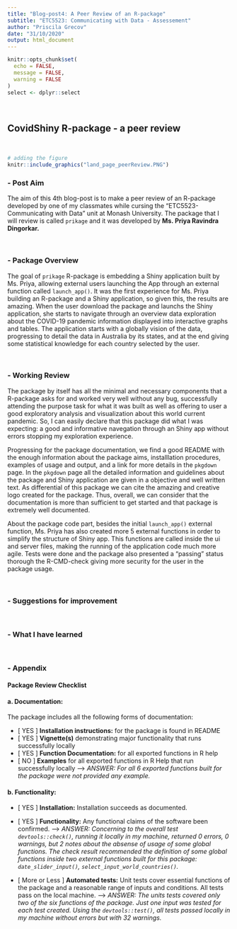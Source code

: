 ```yaml
---
title: "Blog-post4: A Peer Review of an R-package"
subtitle: "ETC5523: Communicating with Data - Assessement"
author: "Priscila Grecov"
date: "31/10/2020"
output: html_document
---
```


```r
knitr::opts_chunk$set(
  echo = FALSE,
  message = FALSE,
  warning = FALSE
)
select <- dplyr::select
```
<br>

## CovidShiny R-package - a peer review

<br>

```r
# adding the figure 
knitr::include_graphics("land_page_peerReview.PNG")
```

### - Post Aim
The aim of this 4th blog-post is to make a peer review of an R-package developed by one of my classmates while cursing the "ETC5523-Communicating with Data" unit at Monash University. The package that I will review is called `prikage` and it was developed by **Ms. Priya Ravindra Dingorkar.**

<br> 

### - Package Overview
The goal of `prikage` R-package is embedding a Shiny application built by Ms. Priya, allowing external users launching the App through an external function called `launch_app()`. It was the first experience for Ms. Priya building an R-package and a Shiny application, so given this, the results are amazing. When the user download the package and launchs the Shiny application, she starts to navigate through an overview data exploration about the COVID-19 pandemic information displayed into interactive graphs and tables. The application starts with a globally vision of the data, progressing to detail the data in Australia by its states, and at the end giving some statistical knowledge for each country selected by the user.

<br> 

### - Working Review
The package by itself has all the minimal and necessary components that a R-package asks for and worked very well without any bug, successfully attending the purpose task for what it was built as well as offering to user a good exploratory analysis and visualization about this world current pandemic. So, I can easily declare that this package did what I was expecting: a good and informative navegation through an Shiny app without errors stopping my exploration experience.

Progressing for the package documentation, we find a good README with the enough information about the package aims, installlation procedures, examples of usage and output, and a link for more details in the `pkgdown` page. In the `pkgdown` page all the detailed information and guidelines about the package and Shiny application are given in a objective and well written text. As differential of this package we can cite the amazing and creative logo created for the package. Thus, overall, we can consider that the documentation is more than sufficient to get started and that package is extremely well documented.

About the package code part, besides the initial `launch_app()` external function, Ms. Priya has also created more 5 external functions in order to simplify the structure of Shiny app. This functions are called inside the ui and server files, making the running of the application code much more agile. Tests were done and the package also presented a "passing" status thorough the R-CMD-check giving more security for the user in the package usage.

<br> 

### - Suggestions for improvement




<br> 

### - What I have learned 

<br> 

### - Appendix 

#### Package Review Checklist

#### a. Documentation:
The package includes all the following forms of documentation: 

- [ YES ] **Installation instructions:** for the package is found in README
- [ YES ] **Vignette(s)** demonstrating major functionality that runs successfully locally
- [ YES ] **Function Documentation:** for all exported functions in R help
- [ NO ] **Examples** for all exported functions in R Help that run successfully locally --> *ANSWER: For all 6 exported functions built for the package were not provided any example.*


#### b. Functionality: 

- [ YES ] **Installation:** Installation succeeds as documented. 

- [ YES ] **Functionality:** Any functional claims of the software been confirmed. --> *ANSWER:  Concerning to the overall test `devtools::check()`, running it locally in my machine, returned 0 errors, 0 warnings, but 2 notes about the absense of usage of some global functions. The check result recommended the definition of some global functions inside two external functions built for this package: `date_slider_input()`, `select_input_world_countries()`.* 

- [ More or Less ] **Automated tests:** Unit tests cover essential functions of the package
and a reasonable range of inputs and conditions. All tests pass on the local machine. --> *ANSWER: The units tests covered only two of the six functions of the package. Just one input was tested for each test created. Using the `devtools::test()`, all tests passed locally in my machine without errors but with 32 warnings.*




